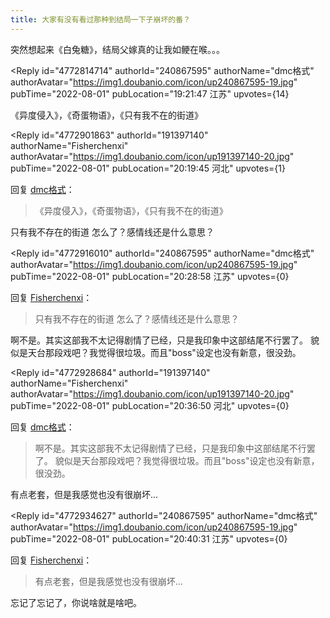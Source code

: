 ```yaml
---
title: 大家有没有看过那种到结局一下子崩坏的番？
---
```



<Forum groupName="动画番剧" groupUrl="https://www.douban.com/group/596353/" archivedAt="2025-05-16T15:10:50.487Z">
  <Post
    id="272015730"
    title="大家有没有看过那种到结局一下子崩坏的番？"
    url="https://www.douban.com/group/topic/272015730/?_spm_id=MTY0NDM1MjA1"
    pubTime="2023-11-28"
    highlightUserId="191397140"
  >
突然想起来《白兔糖》，结局父嫁真的让我如鲠在喉。。。

<Reply
  id="4772814714"
  authorId="240867595"
  authorName="dmc格式"
  authorAvatar="https://img1.doubanio.com/icon/up240867595-19.jpg"
  pubTime="2022-08-01"
  pubLocation="19:21:47 江苏"
  upvotes={14}
>
《异度侵入》，《奇蛋物语》，《只有我不在的街道》
</Reply>

<Reply
  id="4772901863"
  authorId="191397140"
  authorName="Fisherchenxi"
  authorAvatar="https://img1.doubanio.com/icon/up191397140-20.jpg"
  pubTime="2022-08-01"
  pubLocation="20:19:45 河北"
  upvotes={1}
>
回复 [dmc格式](https://www.douban.com/people/240867595/)：
 > 《异度侵入》，《奇蛋物语》，《只有我不在的街道》

只有我不存在的街道 怎么了？感情线还是什么意思？
</Reply>

<Reply
  id="4772916010"
  authorId="240867595"
  authorName="dmc格式"
  authorAvatar="https://img1.doubanio.com/icon/up240867595-19.jpg"
  pubTime="2022-08-01"
  pubLocation="20:28:58 江苏"
  upvotes={0}
>
回复 [Fisherchenxi](https://www.douban.com/people/191397140/)：
 > 只有我不存在的街道 怎么了？感情线还是什么意思？

啊不是。其实这部我不太记得剧情了已经，只是我印象中这部结尾不行罢了。
貌似是天台那段戏吧？我觉得很垃圾。而且"boss"设定也没有新意，很没劲。
</Reply>

<Reply
  id="4772928684"
  authorId="191397140"
  authorName="Fisherchenxi"
  authorAvatar="https://img1.doubanio.com/icon/up191397140-20.jpg"
  pubTime="2022-08-01"
  pubLocation="20:36:50 河北"
  upvotes={0}
>
回复 [dmc格式](https://www.douban.com/people/240867595/)：
 > 啊不是。其实这部我不太记得剧情了已经，只是我印象中这部结尾不行罢了。
> 貌似是天台那段戏吧？我觉得很垃圾。而且"boss"设定也没有新意，很没劲。

有点老套，但是我感觉也没有很崩坏...
</Reply>

<Reply
  id="4772934627"
  authorId="240867595"
  authorName="dmc格式"
  authorAvatar="https://img1.doubanio.com/icon/up240867595-19.jpg"
  pubTime="2022-08-01"
  pubLocation="20:40:31 江苏"
  upvotes={0}
>
回复 [Fisherchenxi](https://www.douban.com/people/191397140/)：
 > 有点老套，但是我感觉也没有很崩坏...

忘记了忘记了，你说啥就是啥吧。
</Reply>
  </Post>
</Forum>

